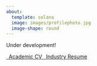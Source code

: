 ```yaml
---
about:
  template: solana
  image: images/profilephoto.jpg
  image-shape: round
---
```


::: about-links
```{=html}
<a href="mailto:bethany.gardner@vanderbilt.edu" class="about-link" rel="" target="">
    <i class="fa fa-envelope"></i><span class="about-link-text"></span>
  </a>
```

```{=html}
<a href="https://www.linkedin.com/in/bethany-gardner-378649121/" class="about-link" rel="" target="">
    <i class="fa-brands fa-linkedin"></i><span class="about-link-text"></span>
  </a>
```

```{=html}
<a href="https://twitter.com/bethanyhgardner" class="about-link" rel="" target="">
    <i class="fa-brands fa-twitter"></i><span class="about-link-text"></span>
  </a>
```

```{=html}
<a href="https://github.com/bethanyhgardner" class="about-link" rel="" target="">
    <i class="fa-brands fa-github"></i><span class="about-link-text"></span>
  </a>
```

```{=html}
<a href="https://osf.io/profile/" class="about-link" rel="" target="">
    <i class="ai ai-osf"></i><span class="about-link-text"></span>
  </a>
```

```{=html}
<a href="https://www.researchgate.net/profile/Bethany_Gardner8" class="about-link" rel="" target="">
    <i class="ai ai-researchgate"></i><span class="about-link-text"></span>
  </a>
```

```{=html}
<a href="https://orcid.org/0000-0002-5154-2040" class="about-link" rel="" target="">
    <i class="ai ai-orcid"></i><span class="about-link-text"></span>
  </a>
```
:::

Under development!


::: about-links

```{=html}
<a href="https://github.com/bethanyhgardner/bethanyhgardner.github.io/blob/main/academic_CV.pdf" class="about-link" rel="" target="">
    <i class="fa fa-file-arrow-down"></i><span class="about-link-text">&ensp;Academic CV</span>
  </a>
```

```{=html}
<a href="https://github.com/bethanyhgardner/bethanyhgardner.github.io/blob/main/industry_resume.pdf" class="about-link" rel="" target="">
    <i class="fa fa-file-arrow-down"></i><span class="about-link-text">&ensp;Industry Resume</span>
  </a>
```
:::
